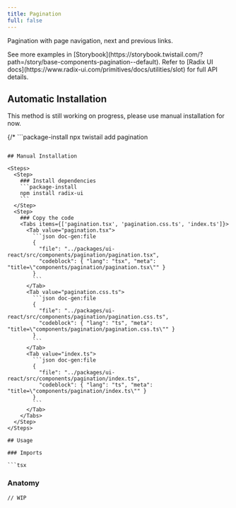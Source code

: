 ```yaml
---
title: Pagination
full: false
---
```


Pagination with page navigation, next and previous links.

<Callout type='info'>
  See more examples in [Storybook](https://storybook.twistail.com/?path=/story/base-components-pagination--default).
  Refer to [Radix UI docs](https://www.radix-ui.com/primitives/docs/utilities/slot) for full API details.
</Callout>

## Automatic Installation

<Callout type='warn'>
  This method is still working on progress, please use manual installation for now.
</Callout>

{/* ```package-install
npx twistail add pagination
``` */}

## Manual Installation

<Steps>
  <Step>
    ### Install dependencies
    ```package-install
    npm install radix-ui
    ```
  </Step>
  <Step>
    ### Copy the code
    <Tabs items={['pagination.tsx', 'pagination.css.ts', 'index.ts']}>
      <Tab value="pagination.tsx">
        ```json doc-gen:file
        {
          "file": "../packages/ui-react/src/components/pagination/pagination.tsx",
          "codeblock": { "lang": "tsx", "meta": "title=\"components/pagination/pagination.tsx\"" }
        }
        ```
      </Tab>
      <Tab value="pagination.css.ts">
        ```json doc-gen:file
        {
          "file": "../packages/ui-react/src/components/pagination/pagination.css.ts",
          "codeblock": { "lang": "ts", "meta": "title=\"components/pagination/pagination.css.ts\"" }
        }
        ```
      </Tab>
      <Tab value="index.ts">
        ```json doc-gen:file
        {
          "file": "../packages/ui-react/src/components/pagination/index.ts",
          "codeblock": { "lang": "ts", "meta": "title=\"components/pagination/index.ts\"" }
        }
        ```
      </Tab>
    </Tabs>
  </Step>
</Steps>

## Usage

### Imports

```tsx
```

### Anatomy

```tsx
// WIP
```
